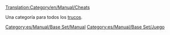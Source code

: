 [[Translation:Category/en/Manual/Cheats]]

Una categoría para todos los [[es/Manual/Trucos|trucos]].

[[Category:es/Manual/Base Set/Manual]]
[[Category:es/Manual/Base Set/Juego]]